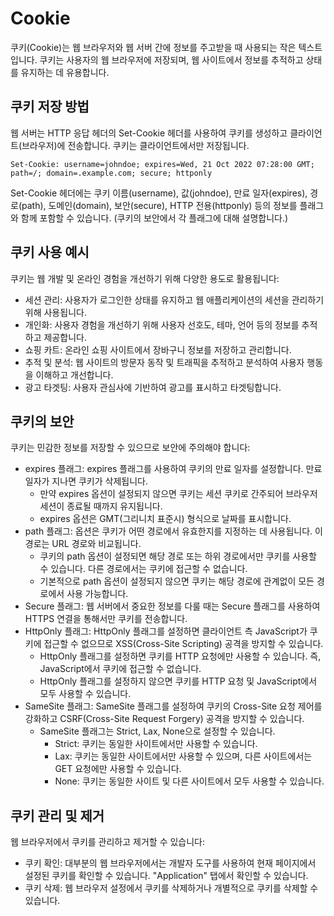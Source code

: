 # Cookie

쿠키(Cookie)는 웹 브라우저와 웹 서버 간에 정보를 주고받을 때 사용되는 작은 텍스트입니다. 쿠키는 사용자의 웹 브라우저에 저장되며, 웹 사이트에서 정보를 추적하고 상태를 유지하는 데 유용합니다.

## 쿠키 저장 방법

웹 서버는 HTTP 응답 헤더의 Set-Cookie 헤더를 사용하여 쿠키를 생성하고 클라이언트(브라우저)에 전송합니다. 쿠키는 클라이언트에서만 저장됩니다.

```shell
Set-Cookie: username=johndoe; expires=Wed, 21 Oct 2022 07:28:00 GMT; path=/; domain=.example.com; secure; httponly
```

Set-Cookie 헤더에는 쿠키 이름(username), 값(johndoe), 만료 일자(expires), 경로(path), 도메인(domain), 보안(secure), HTTP 전용(httponly) 등의 정보를 플래그와 함께 포함할 수 있습니다. (쿠키의 보안에서 각 플래그에 대해 설명합니다.)

## 쿠키 사용 예시

쿠키는 웹 개발 및 온라인 경험을 개선하기 위해 다양한 용도로 활용됩니다:

- 세션 관리: 사용자가 로그인한 상태를 유지하고 웹 애플리케이션의 세션을 관리하기 위해 사용됩니다.
- 개인화: 사용자 경험을 개선하기 위해 사용자 선호도, 테마, 언어 등의 정보를 추적하고 제공합니다.
- 쇼핑 카트: 온라인 쇼핑 사이트에서 장바구니 정보를 저장하고 관리합니다.
- 추적 및 분석: 웹 사이트의 방문자 동작 및 트래픽을 추적하고 분석하여 사용자 행동을 이해하고 개선합니다.
- 광고 타겟팅: 사용자 관심사에 기반하여 광고를 표시하고 타겟팅합니다.

## 쿠키의 보안

쿠키는 민감한 정보를 저장할 수 있으므로 보안에 주의해야 합니다:

- expires 플래그: expires 플래그를 사용하여 쿠키의 만료 일자를 설정합니다. 만료 일자가 지나면 쿠키가 삭제됩니다.
  - 만약 expires 옵션이 설정되지 않으면 쿠키는 세션 쿠키로 간주되어 브라우저 세션이 종료될 때까지 유지됩니다.
  - expires 옵션은 GMT(그리니치 표준시) 형식으로 날짜를 표시합니다.
- path 플래그: 옵션은 쿠키가 어떤 경로에서 유효한지를 지정하는 데 사용됩니다. 이 경로는 URL 경로와 비교됩니다.
  - 쿠키의 path 옵션이 설정되면 해당 경로 또는 하위 경로에서만 쿠키를 사용할 수 있습니다. 다른 경로에서는 쿠키에 접근할 수 없습니다.
  - 기본적으로 path 옵션이 설정되지 않으면 쿠키는 해당 경로에 관계없이 모든 경로에서 사용 가능합니다.
- Secure 플래그: 웹 서버에서 중요한 정보를 다룰 때는 Secure 플래그를 사용하여 HTTPS 연결을 통해서만 쿠키를 전송합니다.
- HttpOnly 플래그: HttpOnly 플래그를 설정하면 클라이언트 측 JavaScript가 쿠키에 접근할 수 없으므로 XSS(Cross-Site Scripting) 공격을 방지할 수 있습니다.
  - HttpOnly 플래그를 설정하면 쿠키를 HTTP 요청에만 사용할 수 있습니다. 즉, JavaScript에서 쿠키에 접근할 수 없습니다.
  - HttpOnly 플래그를 설정하지 않으면 쿠키를 HTTP 요청 및 JavaScript에서 모두 사용할 수 있습니다.
- SameSite 플래그: SameSite 플래그를 설정하여 쿠키의 Cross-Site 요청 제어를 강화하고 CSRF(Cross-Site Request Forgery) 공격을 방지할 수 있습니다.
  - SameSite 플래그는 Strict, Lax, None으로 설정할 수 있습니다.
    - Strict: 쿠키는 동일한 사이트에서만 사용할 수 있습니다.
    - Lax: 쿠키는 동일한 사이트에서만 사용할 수 있으며, 다른 사이트에서는 GET 요청에만 사용할 수 있습니다.
    - None: 쿠키는 동일한 사이트 및 다른 사이트에서 모두 사용할 수 있습니다.

## 쿠키 관리 및 제거

웹 브라우저에서 쿠키를 관리하고 제거할 수 있습니다:

- 쿠키 확인: 대부분의 웹 브라우저에서는 개발자 도구를 사용하여 현재 페이지에서 설정된 쿠키를 확인할 수 있습니다. "Application" 탭에서 확인할 수 있습니다.
- 쿠키 삭제: 웹 브라우저 설정에서 쿠키를 삭제하거나 개별적으로 쿠키를 삭제할 수 있습니다.
